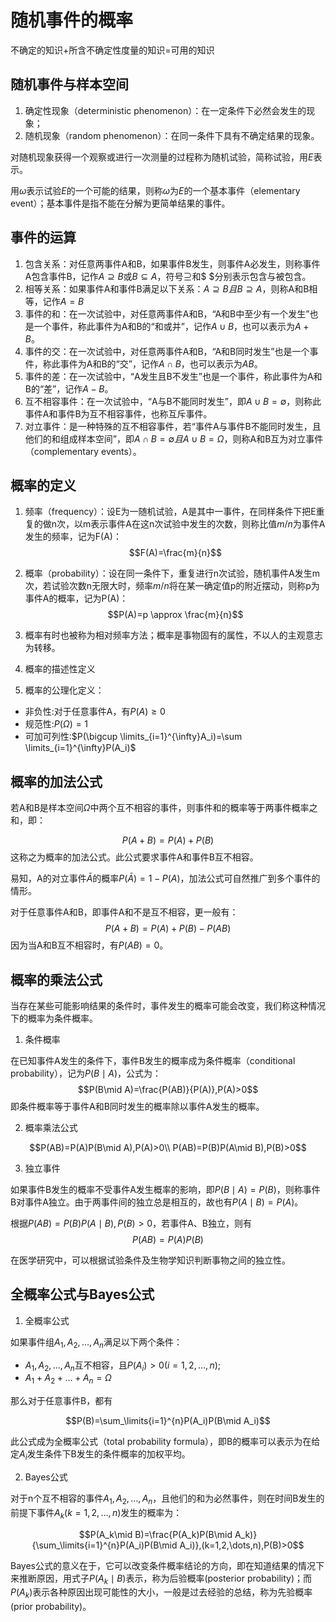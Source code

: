 # 随机事件的概率

不确定的知识+所含不确定性度量的知识=可用的知识

## 随机事件与样本空间

1. 确定性现象（deterministic phenomenon）：在一定条件下必然会发生的现象；
2. 随机现象（random phenomenon）：在同一条件下具有不确定结果的现象。

对随机现象获得一个观察或进行一次测量的过程称为随机试验，简称试验，用$E$表示。

用$\omega$表示试验$E$的一个可能的结果，则称$\omega$为$E$的一个基本事件（elementary event）；基本事件是指不能在分解为更简单结果的事件。

## 事件的运算

1. 包含关系：对任意两事件A和B，如果事件B发生，则事件A必发生，则称事件A包含事件B，记作$A\supseteq B$或$B\subseteq A$，符号$\supseteq$和$ \subseteq$分别表示包含与被包含。
2. 相等关系：如果事件A和事件B满足以下关系：$A\supseteq B 且B\supseteq A$，则称A和B相等，记作$A=B$
3. 事件的和：在一次试验中，对任意两事件A和B，“A和B中至少有一个发生”也是一个事件，称此事件为A和B的“和或并”，记作$A\cup B$，也可以表示为$A+B$。
4. 事件的交：在一次试验中，对任意两事件A和B，“A和B同时发生”也是一个事件，称此事件为A和B的“交”，记作$A\cap B$，也可以表示为$AB$。
5. 事件的差：在一次试验中，“A发生且B不发生”也是一个事件，称此事件为A和B的“差”，记作$A-B$。
6. 互不相容事件：在一次试验中，“A与B不能同时发生”，即$A\cup B=\emptyset$，则称此事件A和事件B为互不相容事件，也称互斥事件。
7. 对立事件：是一种特殊的互不相容事件，若“事件A与事件B不能同时发生，且他们的和组成样本空间”，即$A\cap B=\emptyset 且A\cup B=\Omega$，则称A和B互为对立事件（complementary events）。

## 概率的定义

1. 频率（frequency）：设E为一随机试验，A是其中一事件，在同样条件下把E重复的做n次，以m表示事件A在这n次试验中发生的次数，则称比值$m/n$为事件A发生的频率，记为F(A)：
$$F(A)=\frac{m}{n}$$

2. 概率（probability）：设在同一条件下，重复进行n次试验，随机事件A发生m次，若试验次数n无限大时，频率$m/n$将在某一确定值p的附近摆动，则称p为事件A的概率，记为P(A)：
$$P(A)=p \approx \frac{m}{n}$$

3. 概率有时也被称为相对频率方法；概率是事物固有的属性，不以人的主观意志为转移。
4. 概率的描述性定义
5. 概率的公理化定义：
  - 非负性:对于任意事件A，有$P(A)\geq 0$
  - 规范性:$P(\Omega)=1$
  - 可加可列性:$P(\bigcup \limits_{i=1}^{\infty}A_i)=\sum \limits_{i=1}^{\infty}P(A_i)$

## 概率的加法公式

若A和B是样本空间$\Omega$中两个互不相容的事件，则事件和的概率等于两事件概率之和，即：

$$P(A+B)=P(A)+P(B)$$
这称之为概率的加法公式。此公式要求事件A和事件B互不相容。

易知，A的对立事件$\bar A$的概率$P(\bar A)=1-P(A)$，加法公式可自然推广到多个事件的情形。

对于任意事件A和B，即事件A和不是互不相容，更一般有：
$$P(A+B)=P(A)+P(B)-P(AB)$$
因为当A和B互不相容时，有$P(AB)=0$。

## 概率的乘法公式

当存在某些可能影响结果的条件时，事件发生的概率可能会改变，我们称这种情况下的概率为条件概率。

1. 条件概率

在已知事件A发生的条件下，事件B发生的概率成为条件概率（conditional probability），记为$P(B\mid A)$，公式为：
$$P(B\mid A)=\frac{P(AB)}{P(A)},P(A)>0$$
即条件概率等于事件A和B同时发生的概率除以事件A发生的概率。

2. 概率乘法公式

$$P(AB)=P(A)P(B\mid A),P(A)>0\\
P(AB)=P(B)P(A\mid B),P(B)>0$$

3. 独立事件

如果事件B发生的概率不受事件A发生概率的影响，即$P(B\mid A)=P(B)$，则称事件B对事件A独立。由于两事件间的独立总是相互的，故也有$P(A\mid B)=P(A)$。

根据$P(AB)=P(B)P(A\mid B),P(B)>0$，若事件A、B独立，则有
$$P(AB)=P(A)P(B)$$

在医学研究中，可以根据试验条件及生物学知识判断事物之间的独立性。

## 全概率公式与Bayes公式

1. 全概率公式

如果事件组$A_1,A_2,\dots,A_n$满足以下两个条件：

- $A_1,A_2,\dots,A_n$互不相容，且$P(A_i)>0(i=1,2,\dots,n)$;
- $A_1+A_2+\dots+A_n=\Omega$

那么对于任意事件B，都有

$$P(B)=\sum_\limits{i=1}^{n}P(A_i)P(B\mid A_i)$$

此公式成为全概率公式（total probability formula），即B的概率可以表示为在给定$A_i$发生条件下B发生的条件概率的加权平均。

2. Bayes公式

对于n个互不相容的事件$A_1,A_2,\dots,A_n$，且他们的和为必然事件，则在时间B发生的前提下事件$A_k(k=1,2,\dots,n)$发生的概率为：

$$P(A_k\mid B)=\frac{P(A_k)P(B\mid A_k)}{\sum_\limits{i=1}^{n}P(A_i)P(B\mid A_i)},(k=1,2,\dots,n),P(B)>0$$

Bayes公式的意义在于，它可以改变条件概率结论的方向，即在知道结果的情况下来推断原因，用式子$P(A_k\mid B)$表示，称为后验概率(posterior probability)；而$P(A_k)$表示各种原因出现可能性的大小，一般是过去经验的总结，称为先验概率(prior probability)。